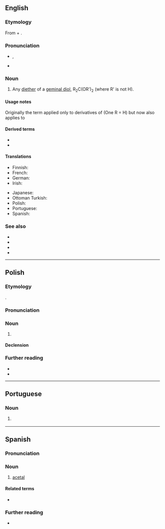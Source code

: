 {{also|Acetal|acétal}}
==English==
{{wikipedia}}

===Etymology===
From {{m|en|acetic|acet(ic)}} + {{m|en|alcohol|al(cohol)}}.

===Pronunciation===
* {{enPR|ăsʹĭtăl'}}, {{IPA|en|/ˈæsɪˌtæl/}}
* {{audio|en|en-us-acetal.ogg|Audio (US)}}

===Noun===
{{en-noun}}

# {{lb|en|organic chemistry}} Any [[diether]] of a [[geminal diol]], R<sub>2</sub>C(OR')<sub>2</sub> (where R' is not H).

====Usage notes====
Originally the term applied only to derivatives of {{m|en|aldehyde|aldehydes}} (One R = H) but now also applies to {{m|en|ketone|ketones}}

====Derived terms====
* {{l|en|ketoacetal}}
* {{l|en|spiroacetal}}

====Translations====
{{trans-top|any diether of a geminal diol}}
* Finnish: {{t|fi|asetaali}}
* French: {{t+|fr|acétal|m}}
* German: {{t+|de|Acetal|n}}
* Irish: {{t|ga|aicéatal|m}}
{{trans-mid}}
* Japanese: {{t|ja|アセタール|tr=asetāru}}
* Ottoman Turkish: {{t|ota|آستل|tr=asetal}}
* Polish: {{t+|pl|acetal|m}}
* Portuguese: {{t|pt|acetal|m}}
* Spanish: {{t+|es|acetal|m}}
{{trans-bottom}}

===See also===
* {{l|en|acetonide}}
* {{l|en|acylal}}
* {{l|en|hemiacetal}}
* {{l|en|ketal}}

----

==Polish==
{{wp|lang=pl}}

===Etymology===
{{bor+|pl|la|acetum}}.

===Pronunciation===
{{pl-p|a=Pl-acetal.ogg}}

===Noun===
{{pl-noun|m-in}}

# {{lb|pl|organic chemistry}} {{l|en|acetal}} 

====Declension====
{{pl-decl-noun-m-in}}

===Further reading===
* {{R:pl:WSJP}}
* {{R:PWN}}

----

==Portuguese==

===Noun===
{{pt-noun|m}}

# {{lb|pt|organic chemistry}} {{l|en|acetal}} {{gloss|any diether of a geminal diol}}

----

==Spanish==
{{wikipedia|lang=es}}

===Pronunciation===
{{es-IPA}}

===Noun===
{{es-noun|m}}

# {{lb|es|organic chemistry}} [[#English|acetal]]

====Related terms====
* {{l|es|cetal}}

===Further reading===
* {{R:DRAE}}